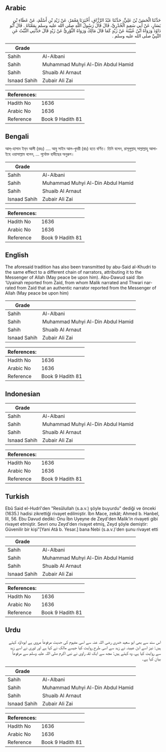 ## Arabic


<div dir="rtl" lang="ar" style={{fontSize:'larger',backgroundColor:'#f8f9fa',padding:20}}>
حَدَّثَنَا الْحَسَنُ بْنُ عَلِيٍّ، حَدَّثَنَا عَبْدُ الرَّزَّاقِ، أَخْبَرَنَا مَعْمَرٌ، عَنْ زَيْدِ بْنِ أَسْلَمَ، عَنْ عَطَاءِ بْنِ يَسَارٍ، عَنْ أَبِي سَعِيدٍ الْخُدْرِيِّ، قَالَ قَالَ رَسُولُ اللَّهِ صلى الله عليه وسلم بِمَعْنَاهُ ‏.‏ قَالَ أَبُو دَاوُدَ وَرَوَاهُ ابْنُ عُيَيْنَةَ عَنْ زَيْدٍ كَمَا قَالَ مَالِكٌ وَرَوَاهُ الثَّوْرِيُّ عَنْ زَيْدٍ قَالَ حَدَّثَنِي الثَّبْتُ عَنِ النَّبِيِّ صلى الله عليه وسلم ‏.‏
</div>
<div style={{backgroundColor:'#f8f9fa',padding:20, marginBottom: 10}}><table> <thead> <tr> <th>Grade</th> <th></th> </tr> </thead> <tbody> <tr><td>Sahih</td><td>Al-Albani</td></tr><tr><td>Sahih</td><td>Muhammad Muhyi Al-Din Abdul Hamid</td></tr><tr><td>Sahih</td><td>Shuaib Al Arnaut</td></tr><tr><td>Isnaad Sahih</td><td>Zubair Ali Zai</td></tr></tbody></table><table> <thead> <tr> <th>References:</th> <th></th> </tr> </thead> <tbody><tr><td>Hadith No</td><td>1636</td></tr><tr><td>Arabic No</td><td>1636</td></tr><tr><td>Reference</td><td>Book 9 Hadith 81</td></tr></tbody></table></div>

## Bengali


<div dir="ltr" lang="bn" style={{fontSize:'larger',backgroundColor:'#f8f9fa',padding:20}}>
আল্‌-হাসান ইব্‌ন আলী (রহঃ) .... আবু সাইদ আল-খুদরী (রাঃ) হতে বর্ণিত। তিনি বলেন, রাসূলুল্লাহ্‌ সাল্লাল্লাহু আলাইহে ওয়াসাল্লাম বলেন, ... পূর্বোক্ত হাদীছের অনুরূপ।
</div>
<div style={{backgroundColor:'#f8f9fa',padding:20, marginBottom: 10}}><table> <thead> <tr> <th>Grade</th> <th></th> </tr> </thead> <tbody> <tr><td>Sahih</td><td>Al-Albani</td></tr><tr><td>Sahih</td><td>Muhammad Muhyi Al-Din Abdul Hamid</td></tr><tr><td>Sahih</td><td>Shuaib Al Arnaut</td></tr><tr><td>Isnaad Sahih</td><td>Zubair Ali Zai</td></tr></tbody></table><table> <thead> <tr> <th>References:</th> <th></th> </tr> </thead> <tbody><tr><td>Hadith No</td><td>1636</td></tr><tr><td>Arabic No</td><td>1636</td></tr><tr><td>Reference</td><td>Book 9 Hadith 81</td></tr></tbody></table></div>

## English


<div dir="ltr" lang="en" style={{fontSize:'larger',backgroundColor:'#f8f9fa',padding:20}}>
The aforesaid tradition has also been transmitted by abu-Said al-Khudri to the same effect to a different chain of narrators, attributing it to the Messenger of Allah (May peace be upon him). Abu-Dawud said :Ibn ‘Uyainah reported from Zaid, from whom Malik narrated and Thwari narrated from Zaid that an authentic narrator reported from the Messenger of Allah (May peace be upon him)
</div>
<div style={{backgroundColor:'#f8f9fa',padding:20, marginBottom: 10}}><table> <thead> <tr> <th>Grade</th> <th></th> </tr> </thead> <tbody> <tr><td>Sahih</td><td>Al-Albani</td></tr><tr><td>Sahih</td><td>Muhammad Muhyi Al-Din Abdul Hamid</td></tr><tr><td>Sahih</td><td>Shuaib Al Arnaut</td></tr><tr><td>Isnaad Sahih</td><td>Zubair Ali Zai</td></tr></tbody></table><table> <thead> <tr> <th>References:</th> <th></th> </tr> </thead> <tbody><tr><td>Hadith No</td><td>1636</td></tr><tr><td>Arabic No</td><td>1636</td></tr><tr><td>Reference</td><td>Book 9 Hadith 81</td></tr></tbody></table></div>

## Indonesian


<div dir="ltr" lang="id" style={{fontSize:'larger',backgroundColor:'#f8f9fa',padding:20}}>

</div>
<div style={{backgroundColor:'#f8f9fa',padding:20, marginBottom: 10}}><table> <thead> <tr> <th>Grade</th> <th></th> </tr> </thead> <tbody> <tr><td>Sahih</td><td>Al-Albani</td></tr><tr><td>Sahih</td><td>Muhammad Muhyi Al-Din Abdul Hamid</td></tr><tr><td>Sahih</td><td>Shuaib Al Arnaut</td></tr><tr><td>Isnaad Sahih</td><td>Zubair Ali Zai</td></tr></tbody></table><table> <thead> <tr> <th>References:</th> <th></th> </tr> </thead> <tbody><tr><td>Hadith No</td><td>1636</td></tr><tr><td>Arabic No</td><td>1636</td></tr><tr><td>Reference</td><td>Book 9 Hadith 81</td></tr></tbody></table></div>

## Turkish


<div dir="ltr" lang="tr" style={{fontSize:'larger',backgroundColor:'#f8f9fa',padding:20}}>
Ebû Said el-Hudrî'den "Resûlullah (s.a.v.) şöyle buyurdu" dediği ve önceki (1635.) hadisi zikrettiği rivayet edilmiştir. İbn Mace, zekât; Ahmed b. Hanbel, III, 56. Ebu Davud dediki: Onu İbn Uyeyne de Zeyd'den Malik'in rivayeti gibi rivayet etmiştir. Sevri onu Zeyd'den rivayet etmiş, Zeyd şöyle demiştir: Güveni­lir bir kişi"[Yani Atâ b. Yesar.] bana Nebi (s.a.v.)'den şunu rivayet etti
</div>
<div style={{backgroundColor:'#f8f9fa',padding:20, marginBottom: 10}}><table> <thead> <tr> <th>Grade</th> <th></th> </tr> </thead> <tbody> <tr><td>Sahih</td><td>Al-Albani</td></tr><tr><td>Sahih</td><td>Muhammad Muhyi Al-Din Abdul Hamid</td></tr><tr><td>Sahih</td><td>Shuaib Al Arnaut</td></tr><tr><td>Isnaad Sahih</td><td>Zubair Ali Zai</td></tr></tbody></table><table> <thead> <tr> <th>References:</th> <th></th> </tr> </thead> <tbody><tr><td>Hadith No</td><td>1636</td></tr><tr><td>Arabic No</td><td>1636</td></tr><tr><td>Reference</td><td>Book 9 Hadith 81</td></tr></tbody></table></div>

## Urdu


<div dir="rtl" lang="ur" style={{fontSize:'larger',backgroundColor:'#f8f9fa',padding:20}}>
اس سند سے بھی ابو سعید خدری رضی اللہ عنہ سے اسی مفہوم کی حدیث مرفوعاً مروی ہے ابوداؤد کہتے ہیں: نیز اسے ابن عیینہ نے زید سے اسی طرح روایت کیا جیسے مالک نے کہا ہے اور ثوری نے اسے زید سے روایت کیا ہے، وہ کہتے ہیں: مجھ سے ایک ثقہ راوی نے نبی اکرم صلی اللہ علیہ وسلم سے مرفوعاً بیان کیا ہے۔
</div>
<div style={{backgroundColor:'#f8f9fa',padding:20, marginBottom: 10}}><table> <thead> <tr> <th>Grade</th> <th></th> </tr> </thead> <tbody> <tr><td>Sahih</td><td>Al-Albani</td></tr><tr><td>Sahih</td><td>Muhammad Muhyi Al-Din Abdul Hamid</td></tr><tr><td>Sahih</td><td>Shuaib Al Arnaut</td></tr><tr><td>Isnaad Sahih</td><td>Zubair Ali Zai</td></tr></tbody></table><table> <thead> <tr> <th>References:</th> <th></th> </tr> </thead> <tbody><tr><td>Hadith No</td><td>1636</td></tr><tr><td>Arabic No</td><td>1636</td></tr><tr><td>Reference</td><td>Book 9 Hadith 81</td></tr></tbody></table></div>
